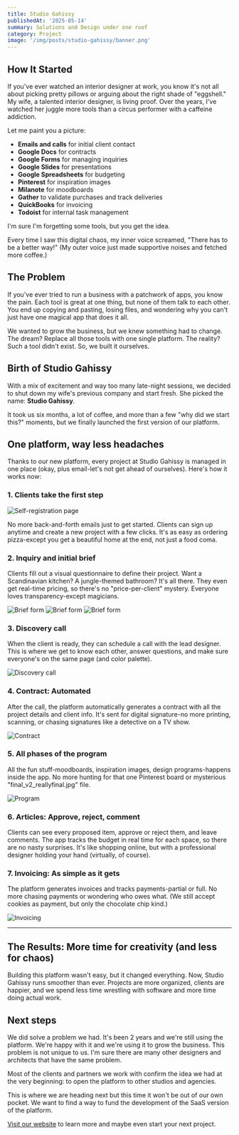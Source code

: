 ```yaml
---
title: Studio Gahissy
publishedAt: '2025-05-14'
summary: Solutions and Design under one roof
category: Project
image: '/img/posts/studio-gahissy/banner.png'
---
```


## How It Started

If you've ever watched an interior designer at work, you know it's not all about picking pretty pillows or arguing about the right shade of "eggshell." My wife, a talented interior designer, is living proof. Over the years, I've watched her juggle more tools than a circus performer with a caffeine addiction.

Let me paint you a picture:

- **Emails and calls** for initial client contact
- **Google Docs** for contracts
- **Google Forms** for managing inquiries
- **Google Slides** for presentations
- **Google Spreadsheets** for budgeting
- **Pinterest** for inspiration images
- **Milanote** for moodboards
- **Gather** to validate purchases and track deliveries
- **QuickBooks** for invoicing
- **Todoist** for internal task management

I'm sure I'm forgetting some tools, but you get the idea.

Every time I saw this digital chaos, my inner voice screamed, "There has to be a better way!" (My outer voice just made supportive noises and fetched more coffee.)

## The Problem

If you've ever tried to run a business with a patchwork of apps, you know the pain. Each tool is great at one thing, but none of them talk to each other. You end up copying and pasting, losing files, and wondering why you can't just have one magical app that does it all.

We wanted to grow the business, but we knew something had to change. The dream? Replace all those tools with one single platform. The reality? Such a tool didn't exist. So, we built it ourselves.

## Birth of Studio Gahissy

With a mix of excitement and way too many late-night sessions, we decided to shut down my wife's previous company and start fresh. She picked the name: **Studio Gahissy**.

It took us six months, a lot of coffee, and more than a few "why did we start this?" moments, but we finally launched the first version of our platform.


## One platform, way less headaches

Thanks to our new platform, every project at Studio Gahissy is managed in one place (okay, plus email-let's not get ahead of ourselves). Here's how it works now:

### 1. Clients take the first step

![Self-registration page](/img/posts/studio-gahissy/self-registration.jpeg)

No more back-and-forth emails just to get started. Clients can sign up anytime and create a new project with a few clicks. It's as easy as ordering pizza-except you get a beautiful home at the end, not just a food coma.


### 2. Inquiry and initial brief

Clients fill out a visual questionnaire to define their project. Want a Scandinavian kitchen? A jungle-themed bathroom? It's all there. They even get real-time pricing, so there's no "price-per-client" mystery. Everyone loves transparency-except magicians.

![Brief form](/img/posts/studio-gahissy/brief-01.jpeg)
![Brief form](/img/posts/studio-gahissy/brief-02.jpeg)
![Brief form](/img/posts/studio-gahissy/brief-03.jpeg)


### 3. Discovery call

When the client is ready, they can schedule a call with the lead designer. This is where we get to know each other, answer questions, and make sure everyone's on the same page (and color palette).

![Discovery call](/img/posts/studio-gahissy/feat-discovery-call.jpg)


### 4. Contract: Automated

After the call, the platform automatically generates a contract with all the project details and client info. It's sent for digital signature-no more printing, scanning, or chasing signatures like a detective on a TV show.

![Contract](/img/posts/studio-gahissy/feat-contract.jpg)


### 5. All phases of the program

All the fun stuff-moodboards, inspiration images, design programs-happens inside the app. No more hunting for that one Pinterest board or mysterious "final_v2_reallyfinal.jpg" file.

![Program](/img/posts/studio-gahissy/feat-program.jpg)


### 6. Articles: Approve, reject, comment

Clients can see every proposed item, approve or reject them, and leave comments. The app tracks the budget in real time for each space, so there are no nasty surprises. It's like shopping online, but with a professional designer holding your hand (virtually, of course).


### 7. Invoicing: As simple as it gets

The platform generates invoices and tracks payments-partial or full. No more chasing payments or wondering who owes what. (We still accept cookies as payment, but only the chocolate chip kind.)

![Invoicing](/img/posts/studio-gahissy/feat-invoices.jpg)


---

## The Results: More time for creativity (and less for chaos)

Building this platform wasn't easy, but it changed everything. Now, Studio Gahissy runs smoother than ever. Projects are more organized, clients are happier, and we spend less time wrestling with software and more time doing actual work.

## Next steps

We did solve a problem we had. It's been 2 years and we're still using the platform. We're happy with it and we're using it to grow the business.
This problem is not unique to us. I'm sure there are many other designers and architects that have the same problem.

Most of the clients and partners we work with confirm the idea we had at the very beginning: to open the platform to other studios and agencies.

This is where we are heading next but this time it won't be out of our own pocket. We want to find a way to fund the development of the SaaS version of the platform.


<a href="https://dub.sh/studio-gahissy" target="_blank">Visit our website</a> to learn more and maybe even start your next project.